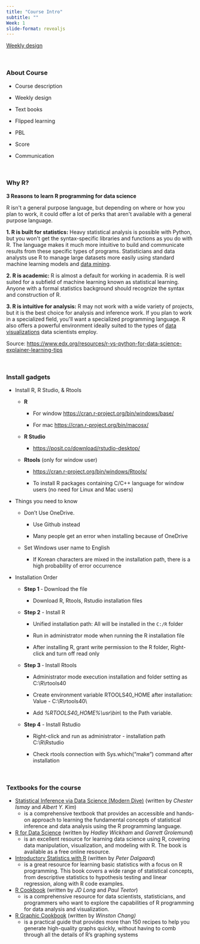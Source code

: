 ```yaml
---
title: "Course Intro"
subtitle: ""
Week: 1
slide-format: revealjs
---
```


[Weekly design](https://changjunlee.com/teaching/ds101/weekly/)

<br>

### About Course

-   Course description

-   Weekly design

-   Text books

-   Flipped learning

-   PBL

-   Score

-   Communication

<br>

### Why R? 

**3 Reasons to learn R programming for data science**

R isn\'t a general purpose language, but depending on where or how you plan to work, it could offer a lot of perks that aren\'t available with a general purpose language.

**1. R is built for statistics:** Heavy statistical analysis is possible with Python, but you won\'t get the syntax-specific libraries and functions as you do with R. The language makes it much more intuitive to build and communicate results from these specific types of programs. Statisticians and data analysts use R to manage large datasets more easily using standard machine learning models and [data mining]{.underline}.

**2. R is academic:** R is almost a default for working in academia. R is well suited for a subfield of machine learning known as statistical learning. Anyone with a formal statistics background should recognize the syntax and construction of R.

**3. R is intuitive for analysis:** R may not work with a wide variety of projects, but it is the best choice for analysis and inference work. If you plan to work in a specialized field, you\'ll want a specialized programming language. R also offers a powerful environment ideally suited to the types of [data visualizations]{.underline} data scientists employ.

Source: <https://www.edx.org/resources/r-vs-python-for-data-science-explainer-learning-tips>

<br>

### Install gadgets

-   Install R, R Studio, & Rtools

    -   **R**

        -   For window <https://cran.r-project.org/bin/windows/base/>

        -   For mac <https://cran.r-project.org/bin/macosx/>

    -   **R Studio**

        -   <https://posit.co/download/rstudio-desktop/>

    -   **Rtools** (only for window user)

        -   <https://cran.r-project.org/bin/windows/Rtools/>

        -   To install R packages containing C/C++ language for window users (no need for Linux and Mac users)

-   Things you need to know

    -   Don't Use OneDrive.

        -   Use Github instead

        -   Many people get an error when installing because of OneDrive

    -   Set Windows user name to English

        -   If Korean characters are mixed in the installation path, there is a high probability of error occurrence

-   Installation Order

    -   **Step 1** ‑ Download the file

        -   Download R, Rtools, Rstudio installation files

    -   **Step 2** - Install R

        -   Unified installation path: All will be installed in the `C:/R` folder

        -   Run in administrator mode when running the R installation file

        -   After installing R, grant write permission to the R folder, Right-click and turn off read only

    -   **Step 3** ‑ Install Rtools

        -   Administrator mode execution installation and folder setting as C:\\R\\rtools40

        -   Create environment variable RTOOLS40_HOME after installation: Value - C:\\R\\rtools40\\

        -   Add *%RTOOLS40_HOME%\\usr\\bin\\* to the Path variable.

    -   **Step 4** - Install Rstudio

        -   Right-click and run as administrator - installation path C:\\R\\Rstudio

        -   Check rtools connection with Sys.which("make") command after installation

<br>

### Textbooks for the course

-   [Statistical Inference via Data Science (Modern Dive)](https://moderndive.com/index.html) (written by *Chester Ismay* and *Albert Y. Kim*)
    -   is a comprehensive textbook that provides an accessible and hands-on approach to learning the fundamental concepts of statistical inference and data analysis using the R programming language.
-   [R for Data Science](https://r4ds.had.co.nz/index.html) (written by *Hadley Wickham* and *Garrett Grolemund*)
    -   is an excellent resource for learning data science using R, covering data manipulation, visualization, and modeling with R. The book is available as a free online resource.
-   [Introductory Statistics with R](https://link.springer.com/book/10.1007/978-0-387-79054-1) (written by *Peter Dalgaard*)
    -   is a great resource for learning basic statistics with a focus on R programming. This book covers a wide range of statistical concepts, from descriptive statistics to hypothesis testing and linear regression, along with R code examples.
-   [R Cookbook](https://rc2e.com/) (written by *JD Long* and *Paul Teetor*)
    -   is a comprehensive resource for data scientists, statisticians, and programmers who want to explore the capabilities of R programming for data analysis and visualization.
-   [R Graphic Cookbook](https://r-graphics.org/index.html) (written by *Winston Chang)*
    -   is a practical guide that provides more than 150 recipes to help you generate high-quality graphs quickly, without having to comb through all the details of R's graphing systems
